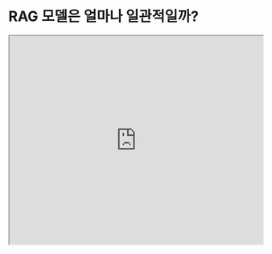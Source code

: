 # RAG 모델은 얼마나 일관적일까? 


<iframe width="100%"
  height="415px"
  src="https://www.youtube.com/embed/eEU1dWVE8QQ?si=b-qgCU8nibBCSX8H" allow="accelerometer; autoplay; clipboard-write; encrypted-media; gyroscope; picture-in-picture"
  allowFullScreen
  />

새로운 논문인 [Wu et al. (2024)](https://arxiv.org/abs/2404.10198)는 RAG와 LLM의 선행 지식(internal prior) 간의 줄다리기를 정량화하는 것에 초점을 맞춥니다.

이 논문은 질문응답을 위한 분석에서 GPT-4와 다른 LLM들을 중심으로 다룹니다.

연구 결과, 올바르게 검색된(retrieved) 정보를 제공하면 모델의 실수를 대부분 수정할 수 있다고 밝혔습니다 (94% 정확도).

!["RAG Faithfulness"](../../img/research/rag-faith.png)
*출처: [Wu et al. (2024)](https://arxiv.org/abs/2404.10198)*

문서에 잘못된 값이 많고 LLM의 선행 지식(internal prior)이 약할 때, LLM은 잘못된 정보를 더 자주 언급하는 경향이 있습니다. 하지만 선행 지식이 강할수록 LLM은 잘못된 정보를 덜 선택하는 것으로 나타났습니다.

또한 논문에서는 "모델의 선행 지식과 수정된 정보가 차이가 클수록, 모델이 이를 선호할 가능성이 낮아진다"고 보고하고 있습니다.

많은 개발자와 기업들이 RAG 시스템을 실무에서 사용하고 있습니다. 따라서 이 연구는 지원 정보, 모순된 정보, 혹은 완전히 잘못된 정보가 포함될 수 있는 다양한 맥락에서 LLM을 사용할 때 리스크 평가의 중요성을 강조합니다.

